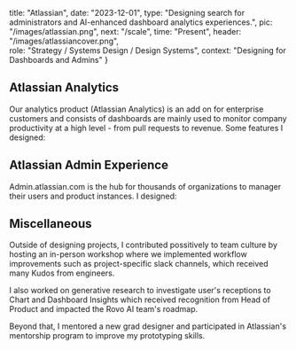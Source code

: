 
  title: "Atlassian",
  date: "2023-12-01",
  type: "Designing search for administrators and AI-enhanced dashboard analytics experiences.",
  pic: "/images/atlassian.png",
  next: "/scale",
  time: "Present",
  header: "/images/atlassiancover.png",   
  role: "Strategy / Systems Design / Design Systems",
  context: "Designing for Dashboards and Admins"
}

## Atlassian Analytics 

Our analytics product (Atlassian Analytics) is an add on for enterprise customers and consists of dashboards are mainly used to monitor company productivity at a high level - from pull requests to revenue. Some features I designed: 


<Row content1="<h2>AI-gen SQLite Custom Formulas ✨</h2><em><a href='https://read.cv/connieliu/ai-customformula'>Case study</a> (password in resume!)</em><p>Led to 10% increase in accuracy, AI-generated custom formulas represented 20% of total created, and increased overall custom formula creation.</p>" 
content2="<img src = '/atlassian/AI_formula.gif' />"
/>

<Row content1="<h2>Custom dashboard templates 📊 </h2> <em><a href='https://read.cv/connieliu/custom-template'>Case study</a> (password in resume!)</em><p>Making it easier to reuse company-specific dashboards to increase overall dashboard MAU.</p>" 
content2="<img src = '/atlassian/customtemp.png' />"
/>

  
## Atlassian Admin Experience

Admin.atlassian.com is the hub for thousands of organizations to manager their users and product instances. I designed:

<Row content1="<h2>A search experience and vision to boost the productivity of thousands of Atlassian administrators 🔍</h2><em><a href='https://community.atlassian.com/t5/Atlassian-Platform-articles/Introducing-Atlassian-Administration-Search-Find-Settings-Faster/ba-p/2778798'>Announcement</a></em>" 
content2="<img src = '/atlassian/search.gif' />"
/>

<Row content1="<h2>Design patterns for empty states and table actions and email notifications 🖊️</h2>" 
content2="<img src = '/atlassian/actions.png' />"
/>

## Miscellaneous

Outside of designing projects, I contributed possitively to team culture by hosting an in-person workshop where we implemented workflow improvements such as project-specific slack channels, which received many Kudos from engineers.

I also worked on generative research to investigate user's receptions to Chart and Dashboard Insights which received recognition from Head of Product and impacted the Rovo AI team's roadmap.

Beyond that, I mentored a new grad designer and participated in Atlassian's mentorship program to improve my prototyping skills.
